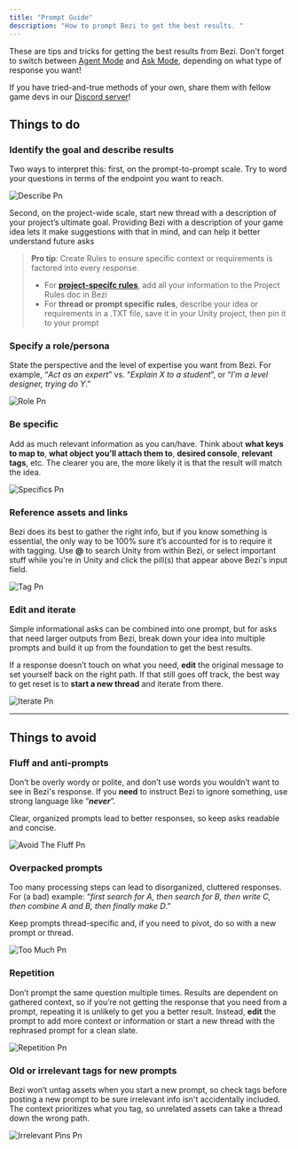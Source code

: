 ```yaml
---
title: "Prompt Guide"
description: "How to prompt Bezi to get the best results. "
---
```


These are tips and tricks for getting the best results from Bezi. Don't forget to switch between [Agent Mode](https://docs.bezi.com/bezi/modes/agent-mode) and [Ask Mode](https://docs.bezi.com/bezi/modes/ask-mode), depending on what type of response you want\!

If you have tried-and-true methods of your own, share them with fellow game devs in our [Discord server](https://discord.com/invite/UKWB46HTT9)\!

## Things to do

### Identify the goal and describe results

Two ways to interpret this: first, on the prompt-to-prompt scale. Try to word your questions in terms of the endpoint you want to reach.

![Describe Pn](/images/Describe.png)

Second, on the project-wide scale, start new thread with a description of your project’s ultimate goal. Providing Bezi with a description of your game idea lets it make suggestions with that in mind, and can help it better understand future asks

> **Pro tip**: Create Rules to ensure specific context or requirements is factored into every response. 
>
> - For [**project-specifc rules**](https://docs.bezi.com/bezi/product/project-rules), add all your information to the Project Rules doc in Bezi
> - For **thread or prompt specific rules**, describe your idea or requirements in a .TXT file, save it in your Unity project, then pin it to your prompt

### Specify a role/persona

State the perspective and the level of expertise you want from Bezi. For example, “_Act as an expert_” vs. “_Explain X to a student_”, or “_I’m a level designer, trying do Y_.”

![Role Pn](/images/Role.png)

### Be specific

Add as much relevant information as you can/have. Think about **what keys to map to**, **what object you’ll attach them to**, **desired console**, **relevant tags**, etc. The clearer you are, the more likely it is that the result will match the idea.

![Specifics Pn](/images/Specifics.png)

### Reference assets and links

Bezi does its best to gather the right info, but if you know something is essential, the only way to be 100% sure it’s accounted for is to require it with tagging. Use **@** to search Unity from within Bezi, or select important stuff while you're in Unity and click the pill(s) that appear above Bezi's input field.

![Tag Pn](/images/Tag.png)

### Edit and iterate

Simple informational asks can be combined into one prompt, but for asks that need larger outputs from Bezi, break down your idea into multiple prompts and build it up from the foundation to get the best results.

If a response doesn’t touch on what you need, **edit** the original message to set yourself back on the right path. If that still goes off track, the best way to get reset is to **start a new thread** and iterate from there.

![Iterate Pn](/images/Iterate.png)

---

## Things to avoid

### Fluff and anti-prompts

Don’t be overly wordy or polite, and don’t use words you wouldn’t want to see in Bezi's response. If you **need** to instruct Bezi to ignore something, use strong language like “**_never_**”.

Clear, organized prompts lead to better responses, so keep asks readable and concise.

![Avoid The Fluff Pn](/images/AvoidTheFluff.png)

### Overpacked prompts

Too many processing steps can lead to disorganized, cluttered responses. For (a bad) example: “_first search for A, then search for B, then write C, then combine A and B, then finally make D_.”

Keep prompts thread-specific and, if you need to pivot, do so with a new prompt or thread.

![Too Much Pn](/images/TooMuch.png)

### Repetition

Don’t prompt the same question multiple times. Results are dependent on gathered context, so if you’re not getting the response that you need from a prompt, repeating it is unlikely to get you a better result. Instead, **edit** the prompt to add more context or information or start a new thread with the rephrased prompt for a clean slate.

![Repetition Pn](/images/Repetition.png)

### Old or irrelevant tags for new prompts

Bezi won’t untag assets when you start a new prompt, so check tags before posting a new prompt to be sure irrelevant info isn't accidentally included. The context prioritizes what you tag, so unrelated assets can take a thread down the wrong path.

![Irrelevant Pins Pn](/images/IrrelevantPins.png)